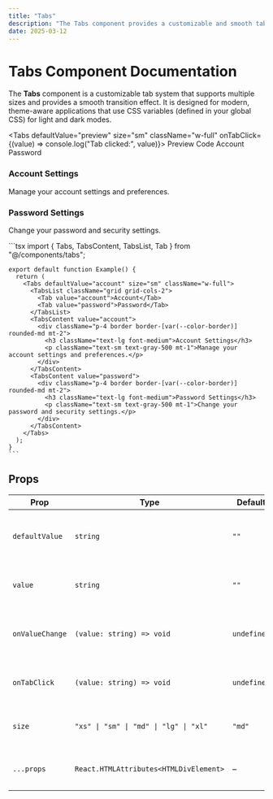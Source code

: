 ```yaml
---
title: "Tabs"
description: "The Tabs component provides a customizable and smooth tab navigation system, supporting multiple sizes and theme-aware applications, perfect for modern UIs with light and dark modes."
date: 2025-03-12
---
```


# Tabs Component Documentation

The **Tabs** component is a customizable tab system that supports multiple sizes and provides a smooth transition effect. It is designed for modern, theme-aware applications that use CSS variables (defined in your global CSS) for light and dark modes.

<Tabs defaultValue="preview" size="sm" className="w-full" onTabClick={(value) => console.log("Tab clicked:", value)}>
  <TabsList className="grid w-full md:w-[30%] grid-cols-2">
    <Tab value="preview">Preview</Tab>
    <Tab value="code">Code</Tab>
  </TabsList>
  <TabsContent value="preview">
    <Preview>
      <Tabs defaultValue="account" size="sm" className="w-auto">
        <TabsList className="grid grid-cols-2">
          <Tab value="account">Account</Tab>
          <Tab value="password">Password</Tab>
        </TabsList>
        <TabsContent value="account">
          <div className="p-4 border border-[var(--color-border)] rounded-md mt-2">
            <h3 className="text-lg font-medium">Account Settings</h3>
            <p className="text-sm text-gray-500 mt-1">Manage your account settings and preferences.</p>
          </div>
        </TabsContent>
        <TabsContent value="password">
          <div className="p-4 border border-[var(--color-border)] rounded-md mt-2">
            <h3 className="text-lg font-medium">Password Settings</h3>
            <p className="text-sm text-gray-500 mt-1">Change your password and security settings.</p>
          </div>
        </TabsContent>
      </Tabs>
    </Preview>
  </TabsContent>
  <TabsContent value="code">
    ```tsx
    import { Tabs, TabsContent, TabsList, Tab } from "@/components/tabs";
    
    export default function Example() {
      return (
        <Tabs defaultValue="account" size="sm" className="w-full">
          <TabsList className="grid grid-cols-2">
            <Tab value="account">Account</Tab>
            <Tab value="password">Password</Tab>
          </TabsList>
          <TabsContent value="account">
            <div className="p-4 border border-[var(--color-border)] rounded-md mt-2">
              <h3 className="text-lg font-medium">Account Settings</h3>
              <p className="text-sm text-gray-500 mt-1">Manage your account settings and preferences.</p>
            </div>
          </TabsContent>
          <TabsContent value="password">
            <div className="p-4 border border-[var(--color-border)] rounded-md mt-2">
              <h3 className="text-lg font-medium">Password Settings</h3>
              <p className="text-sm text-gray-500 mt-1">Change your password and security settings.</p>
            </div>
          </TabsContent>
        </Tabs>
      );
    }
    ```
  </TabsContent>
</Tabs>

## Props

| Prop          | Type                                              | Default   | Description                                                         |
|--------------|--------------------------------------------------|-----------|---------------------------------------------------------------------|
| `defaultValue` | `string`                                        | `""`       | The initial active tab when the component mounts.                  |
| `value`       | `string`                                        | `""`       | The controlled value of the active tab.                            |
| `onValueChange` | `(value: string) => void`                     | `undefined` | Callback function when the active tab changes.                      |
| `onTabClick`  | `(value: string) => void`                       | `undefined` | Callback function when a tab is clicked.                           |
| `size`        | `"xs" \| "sm" \| "md" \| "lg" \| "xl"`       | `"md"`     | Controls the size of the tab buttons.                              |
| `...props`    | `React.HTMLAttributes<HTMLDivElement>`         | –         | Supports all standard `div` attributes.                            |

